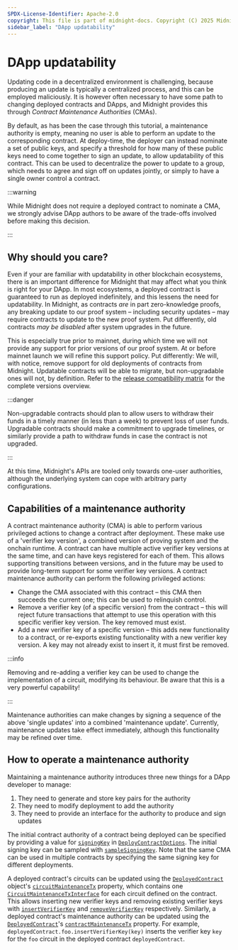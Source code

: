 ```yaml
---
SPDX-License-Identifier: Apache-2.0
copyright: This file is part of midnight-docs. Copyright (C) 2025 Midnight Foundation. Licensed under the Apache License, Version 2.0 (the "License"); You may not use this file except in compliance with the License. You may obtain a copy of the License at http://www.apache.org/licenses/LICENSE-2.0 Unless required by applicable law or agreed to in writing, software distributed under the License is distributed on an "AS IS" BASIS, WITHOUT WARRANTIES OR CONDITIONS OF ANY KIND, either express or implied. See the License for the specific language governing permissions and limitations under the License.
sidebar_label: "DApp updatability"
---
```


# DApp updatability

Updating code in a decentralized environment is challenging, because producing
an update is typically a centralized process, and this can be employed
maliciously. It is however often necessary to have some path to changing
deployed contracts and DApps, and Midnight provides this through *Contract
Maintenance Authorities* (CMAs).

By default, as has been the case through this tutorial, a maintenance authority
is empty, meaning no user is able to perform an update to the corresponding
contract. At deploy-time, the deployer can instead nominate a set of public
keys, and specify a threshold for how many of these public keys need to come together to
sign an update, to allow updatability of this contract. This can be used to
decentralize the power to update to a group, which needs to agree and sign off
on updates jointly, or simply to have a single owner control a contract.

:::warning

While Midnight does not require a deployed contract to nominate a CMA, we
strongly advise DApp authors to be aware of the trade-offs involved before
making this decision.

:::

## Why should you care?

Even if your are familiar with updatability in other blockchain ecosystems,
there is an important difference for Midnight that may affect what you think is
right for your DApp. In most ecosystems, a deployed contract is guaranteed to
run as deployed indefinitely, and this lessens the need for updatability. In
Midnight, as contracts *are* in part zero-knowledge proofs, any breaking update
to our proof system – including security updates – may require contracts to
update to the new proof system. Put differently, old contracts *may be
disabled* after system upgrades in the future.

This is especially true prior to mainnet, during which time we will not provide
any support for prior versions of our proof system. At or before mainnet launch
we will refine this support policy. Put differently: We will, with notice,
remove support for old deployments of contracts from Midnight. Updatable
contracts will be able to migrate, but non-upgradable ones will not, by
definition. Refer to the [release compatibility matrix](../../../relnotes/comp-matrix) for the complete versions overview.


:::danger

Non-upgradable contracts should plan to allow users to withdraw their funds in
a timely manner (in less than a week) to prevent loss of user funds. Upgradable
contracts should make a commitment to upgrade timelines, or similarly provide a
path to withdraw funds in case the contract is not upgraded.

:::

At this time, Midnight's APIs are tooled only towards one-user authorities,
although the underlying system can cope with arbitrary party configurations.

## Capabilities of a maintenance authority

A contract maintenance authority (CMA) is able to perform various privileged actions
to change a contract after deployment. These make use of a 'verifier key
version', a combined version of proving system and the onchain runtime. A
contract can have multiple active verifier key versions at the same time, and
can have keys registered for each of them. This allows supporting transitions
between versions, and in the future may be used to provide long-term support
for some verifier key versions. A contract maintenance authority can perform
the following privileged actions:

- Change the CMA associated with this contract – this CMA then succeeds the
  current one; this can be used to relinquish control.
- Remove a verifier key (of a specific version) from the contract – this will
  reject future transactions that attempt to use this operation with this
  specific verifier key version. The key removed must exist.
- Add a new verifier key of a specific version – this adds new functionality to
  a contract, or re-exports existing functionality with a new verifier key
  version. A key may not already exist to insert it, it must first be removed.

:::info

Removing and re-adding a verifier key can be used to change the implementation
of a circuit, modifying its behaviour. Be aware that this is a very powerful
capability!

:::

Maintenance authorities can make changes by signing a sequence of the above
'single updates' into a combined 'maintenance update'. Currently, maintenance
updates take effect immediately, although this functionality may be refined
over time.

## How to operate a maintenance authority

Maintaining a maintenance authority introduces three new things for a DApp developer to manage:

1. They need to generate and store key pairs for the authority
2. They need to modify deployment to add the authority
3. They need to provide an interface for the authority to produce and sign updates

The initial contract authority of a contract being deployed can be specified by providing a value for 
[`signingKey`](/develop/reference/midnight-api/midnight-js/@midnight-ntwrk/midnight-js-contracts/type-aliases/DeployContractOptions)
in
[`DeployContractOptions`](/develop/reference/midnight-api/midnight-js/@midnight-ntwrk/midnight-js-contracts/type-aliases/DeployContractOptions).
The initial signing key can be sampled with
[`sampleSigningKey`](/develop/reference/midnight-api/compact-runtime/functions/sampleSigningKey).
Note that the same CMA can be used in multiple contracts by specifying the same
signing key for different deployments.

A deployed contract's circuits can be updated using the
[`DeployedContract`](/develop/reference/midnight-api/midnight-js/@midnight-ntwrk/midnight-js-contracts/type-aliases/DeployedContract)
object's
[`circuitMaintenanceTx`](/develop/reference/midnight-api/midnight-js/@midnight-ntwrk/midnight-js-contracts/type-aliases/FoundContract#circuitmaintenancetx)
property, which contains one 
[`CircuitMaintenanceTxInterface`](/develop/reference/midnight-api/midnight-js/@midnight-ntwrk/midnight-js-contracts/type-aliases/CircuitMaintenanceTxInterface)
for each circuit defined on the contract. This allows inserting new verifier keys and removing existing verifier keys with
[`insertVerifierKey`](/develop/reference/midnight-api/midnight-js/@midnight-ntwrk/midnight-js-contracts/type-aliases/CircuitMaintenanceTxInterface#insertverifierkey)
and
[`removeVerifierKey`](/develop/reference/midnight-api/midnight-js/@midnight-ntwrk/midnight-js-contracts/type-aliases/CircuitMaintenanceTxInterface#removeverifierkey)
respectively.
Similarly, a deployed contract's maintenance authority can be updated using the
[`DeployedContract`](/develop/reference/midnight-api/midnight-js/@midnight-ntwrk/midnight-js-contracts/type-aliases/DeployedContract)'s
[`contractMaintenanceTx`](/develop/reference/midnight-api/midnight-js/@midnight-ntwrk/midnight-js-contracts/type-aliases/FoundContract#contractmaintenancetx)
property. For example, `deployedContract.foo.insertVerifierKey(key)`
inserts the verifier key `key` for the `foo` circuit in the deployed contract
`deployedContract`.
